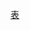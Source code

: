 {{Navbox
|name    = 無錫地鐵車站
|titlestyle = 
|title   =  [[無錫地鐵]]車站
|groupstyle = text-align:center; 
|list1  = {{Navbox|child
|title      = 營運中車站
|titlestyle = text-align: center; font-size: 100%;
|liststyle  = text-align: left; font-size: 90%;
|groupstyle = text-align: center; width: 9%; font-size: 100%;
|group1style= border-right:solid 5px #{{无锡地铁标志色|1}}
| group1 = {{无锡地铁线路标志|1|text}}
| list1  = [[堰桥站|堰桥]] - [[锡北运河站|锡北运河]] - [[西漳站|西漳]] - [[天一站|天一]] - [[刘潭站|刘潭]] - [[庄前站|庄前]] - [[民丰站|民丰]] - '''[[无锡站|无锡火车站]]''' - [[胜利门站|胜利门]] - '''[[三阳广场站|三阳广场]]''' - [[南禅寺站|南禅寺]] - [[谈渡桥站|谈渡桥]] - [[太湖广场站|太湖广场]] - [[清名桥站|清名桥]] - [[人民医院站 (无锡)|人民医院]] - [[华清大桥站|华清大桥]] - [[扬名站|扬名]] - [[南湖家园站|南湖家园]] - [[塘铁桥站|塘铁桥]] - [[金匮公园站|金匮公园]] - [[市民中心站 (无锡地铁)|市民中心]] - [[文化宫站 (无锡)|文化宫]] - [[江南大學站 (中國)|江南大学]] - [[长广溪站|长广溪]] - [[雪浪站|雪浪]] - [[葛埭桥站|葛埭桥]] - [[南方泉站|南方泉]]

|group2style= border-right:solid 5px #{{无锡地铁标志色|2}}
|group2  =  {{无锡地铁线路标志|2|text}}
|list2   =  [[梅园开原寺站|梅园开原寺]] - [[荣巷站|荣巷]] - [[小桃源站|小桃源]] - [[河埒口站|河埒口]] - [[大王基站|大王基]] - [[梁溪大桥站|梁溪大桥]] - [[五爱广场站|五爱广场]] - '''[[三阳广场站|三阳广场]]''' - [[东林广场站|东林广场]] - [[上马墩站|上马墩]] - '''[[靖海站|靖海]]''' - [[广益站|广益]] - [[柏庄站 (无锡地铁)|柏庄]] - [[东亭站 (无锡地铁)|东亭]] - [[庄桥站 (无锡市)|庄桥]] - [[云林站|云林]] - [[九里河公园站|九里河公园]] - [[查桥站|查桥]]  - [[映月湖公园站|映月湖公园]] - [[迎宾广场站|迎宾广场]] - [[无锡东站]]

|group3style= border-right:solid 5px #{{无锡地铁标志色|3}}
|group3  =  {{无锡地铁线路标志|3|text}}
|list3   =  [[蘇廟站|蘇廟]] - [[錢橋站|錢橋]] - [[龍山梢站|龍山梢]] - [[石門路站|石門路]] - [[盛岸站|盛岸]] - [[吳橋站|吳橋]] - [[北柵口站|北柵口]] - '''[[无锡站|无锡火车站]]''' - [[廣瑞站|廣瑞]] - '''[[靖海站|靖海]]''' - [[东风站 (无锡地铁)|東風]] - [[敘豐站|敘豐]] - [[太湖花園站|太湖花園]] - [[新光路站|新光路]] - [[旺莊路站|旺莊路]] - [[黃山路站|黃山路]] - [[高浪東路站|高浪東路]] - [[周泾巷站 (地铁)|周涇巷]] - [[無錫新區站|無錫新區]] - '''[[长江南路站 (无锡市)|長江南路]]''' - [[碩放機場站|碩放機場]]
}}
|list2  = {{Navbox|child
|title      = <span style="color: #888;"> 興建及規劃中車站（未來發展）</span>
|titlestyle = text-align: center; font-size: 100%;
|liststyle  = text-align: left; font-size: 90%;
|groupstyle = text-align: center; width: 9%; font-size: 100%;

|group2style= border-right:solid 5px #{{无锡地铁标志色|2}}
|group2  =  {{无锡地铁线路标志|2|text}}
|list2   = （[[梅园开原寺站|梅园开原寺]] - 已开通段 - [[无锡东站]]） - [[安镇站|<font color="#888">安镇</font>]]


|group4style= border-right:solid 5px #{{无锡地铁标志色|4}}
|group4  =  {{无锡地铁线路标志|4|text}}
|list4   =  '''[[劉潭站|<font color="#888">劉潭</font>]]''' - [[广石路站|<font color="#888">广石路</font>]] - [[黄巷站|<font color="#888">黄巷</font>]] - '''[[盛岸站|<font color="#888">盛岸</font>]]''' - [[惠山古镇站|<font color="#888">惠山古镇</font>]] - [[青山湾荣院站|<font color="#888">青山湾荣院</font>]] - '''[[河埒口站|<font color="#888">河埒口</font>]]''' - [[西园弄站|<font color="#888">西园弄</font>]] - [[体育中心站 (無錫地鐵)|<font color="#888">体育中心</font>]] - [[夏家边站|<font color="#888">夏家边</font>]] - [[蠡湖大桥站|<font color="#888">蠡湖大桥</font>]] - [[大剧院站 (無錫地鐵)|<font color="#888">大剧院</font>]] - [[五湖大道站|<font color="#888">五湖大道</font>]] - [[周新苑站|<font color="#888">周新苑</font>]] - '''[[市民中心站 (无锡地铁)|<font color="#888">市民中心</font>]]''' - [[吴都路站|<font color="#888">吴都路</font>]] - [[丰润道站|<font color="#888">丰润道</font>]] - [[博览中心站|<font color="#888">博览中心</font>]] - ''[[瑞景道站|<font color="#888">瑞景道</font>]] - [[华庄站|<font color="#888">华庄</font>]] - [[净慧西道站|<font color="#888">净慧西道</font>]] - [[菱湖大道站|<font color="#888">菱湖大道</font>]] - [[锡士路站|<font color="#888">锡士路</font>]] - [[紅力站|<font color="#888">紅力</font>]] - [[梅村站|<font color="#888">梅村</font>]] - [[西里橋站|<font color="#888">西里橋</font>]] - [[東園站|<font color="#888">東園</font>]] - '''[[查橋站|<font color="#888">查橋</font>]]'''

|group5  =  規劃中路線
|list5   = '''{{无锡地铁线路链接|5}}'''

}}
|below  = '''圖例'''：「<span style="color: #888;">灰色</span>」為興建中或待啟用的車站（暫定名稱），「''<span style="color: #888;">斜體</span>''」為規劃中或研究階段的車站（暫定名稱），「'''粗體'''」為換乘車站。
}}
<noinclude>
[[Category:无锡地铁模板|表]]
</noinclude>